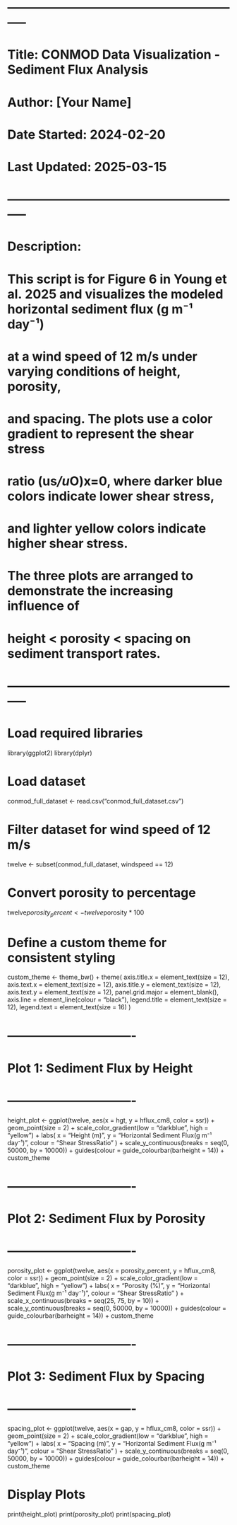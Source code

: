 
# -----------------------------------------------------------
# Title: CONMOD Data Visualization - Sediment Flux Analysis
# Author: [Your Name]
# Date Started: 2024-02-20
# Last Updated: 2025-03-15
# -----------------------------------------------------------
# Description:
# This script is for Figure 6 in Young et al. 2025 and visualizes the modeled horizontal sediment flux (g m⁻¹ day⁻¹) 
# at a wind speed of 12 m/s under varying conditions of height, porosity, 
# and spacing. The plots use a color gradient to represent the shear stress 
# ratio (us*/u*O)x=0, where darker blue colors indicate lower shear stress, 
# and lighter yellow colors indicate higher shear stress. 
# The three plots are arranged to demonstrate the increasing influence of 
# height < porosity < spacing on sediment transport rates.
# -----------------------------------------------------------

# Load required libraries
library(ggplot2)
library(dplyr)

# Load dataset
conmod_full_dataset <- read.csv("conmod_full_dataset.csv")

# Filter dataset for wind speed of 12 m/s
twelve <- subset(conmod_full_dataset, windspeed == 12)

# Convert porosity to percentage
twelve$porosity_percent <- twelve$porosity * 100

# Define a custom theme for consistent styling
custom_theme <- theme_bw() +
  theme(
    axis.title.x = element_text(size = 12),
    axis.text.x = element_text(size = 12),
    axis.title.y = element_text(size = 12),
    axis.text.y = element_text(size = 12),
    panel.grid.major = element_blank(),
    axis.line = element_line(colour = "black"),
    legend.title = element_text(size = 12),
    legend.text = element_text(size = 16)
  )

# -------------------------------
# Plot 1: Sediment Flux by Height
# -------------------------------
height_plot <- ggplot(twelve, aes(x = hgt, y = hflux_cm8, color = ssr)) +
  geom_point(size = 2) +
  scale_color_gradient(low = "darkblue", high = "yellow") +
  labs(
    x = "Height (m)",
    y = "Horizontal Sediment Flux\n (g m⁻¹ day⁻¹)",
    colour = "Shear Stress\n Ratio"
  ) +
  scale_y_continuous(breaks = seq(0, 50000, by = 10000)) +
  guides(colour = guide_colourbar(barheight = 14)) +
  custom_theme

# -------------------------------
# Plot 2: Sediment Flux by Porosity
# -------------------------------
porosity_plot <- ggplot(twelve, aes(x = porosity_percent, y = hflux_cm8, color = ssr)) +
  geom_point(size = 2) +
  scale_color_gradient(low = "darkblue", high = "yellow") +
  labs(
    x = "Porosity (%)",
    y = "Horizontal Sediment Flux\n (g m⁻¹ day⁻¹)",
    colour = "Shear Stress\n Ratio"
  ) +
  scale_x_continuous(breaks = seq(25, 75, by = 10)) +
  scale_y_continuous(breaks = seq(0, 50000, by = 10000)) +
  guides(colour = guide_colourbar(barheight = 14)) +
  custom_theme

# -------------------------------
# Plot 3: Sediment Flux by Spacing
# -------------------------------
spacing_plot <- ggplot(twelve, aes(x = gap, y = hflux_cm8, color = ssr)) +
  geom_point(size = 2) +
  scale_color_gradient(low = "darkblue", high = "yellow") +
  labs(
    x = "Spacing (m)",
    y = "Horizontal Sediment Flux\n (g m⁻¹ day⁻¹)",
    colour = "Shear Stress\n Ratio"
  ) +
  scale_y_continuous(breaks = seq(0, 50000, by = 10000)) +
  guides(colour = guide_colourbar(barheight = 14)) +
  custom_theme

# Display Plots
print(height_plot)
print(porosity_plot)
print(spacing_plot)
